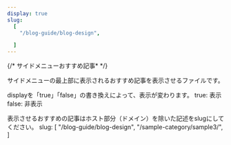 ```yaml
---
display: true
slug:
  [
    "/blog-guide/blog-design",

  ]
---
```


{/* サイドメニューおすすめ記事* */}

サイドメニューの最上部に表示されるおすすめ記事を表示させるファイルです。

displayを「true」「false」の書き換えによって、表示が変わります。
true: 表示
false: 非表示

表示させるおすすめの記事はホスト部分（ドメイン）を除いた記述をslugにしてください。
slug:
  [
    "/blog-guide/blog-design",
    "/sample-category/sample3/",
  ]


